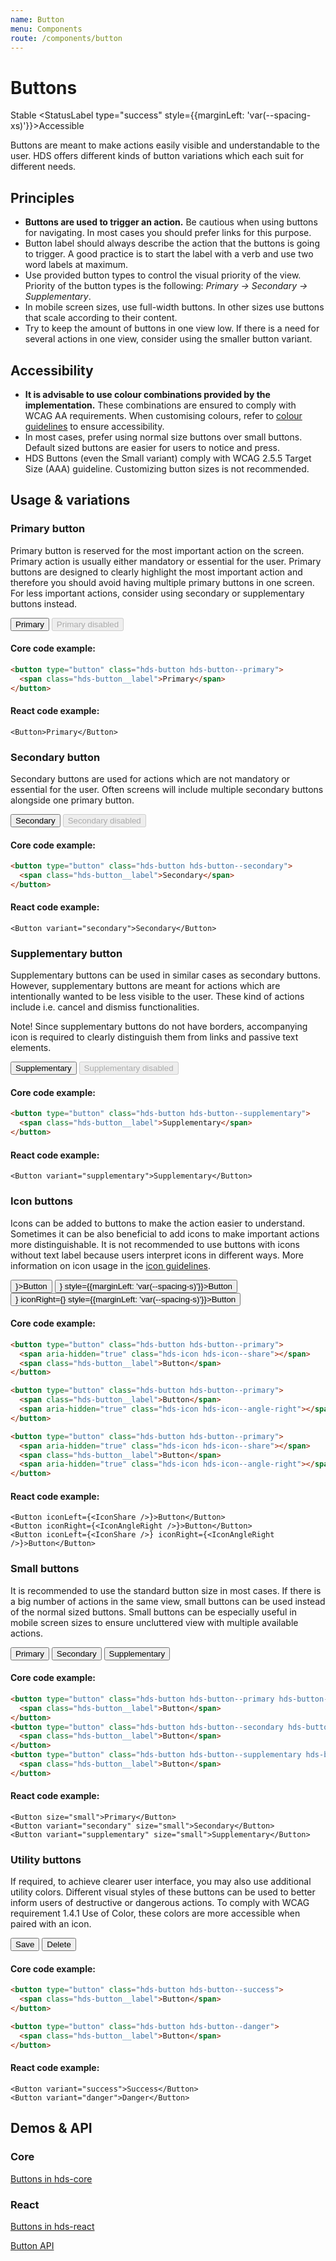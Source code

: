```yaml
---
name: Button
menu: Components
route: /components/button
---
```




# Buttons

<StatusLabel type="info">Stable</StatusLabel>
<StatusLabel type="success" style={{marginLeft: 'var(--spacing-xs)'}}>Accessible</StatusLabel>

<LargeParagraph>
  Buttons are meant to make actions easily visible and understandable to the user. HDS offers different kinds of button variations which each suit for different needs.
</LargeParagraph>

## Principles
- **Buttons are used to trigger an action.** Be cautious when using buttons for navigating. In most cases you should prefer links for this purpose. 
- Button label should always describe the action that the buttons is going to trigger. A good practice is to start the label with a verb and use two word labels at maximum.
- Use provided button types to control the visual priority of the view. Priority of the button types is the following: *Primary -> Secondary -> Supplementary*.
- In mobile screen sizes, use full-width buttons. In other sizes use buttons that scale according to their content.
- Try to keep the amount of buttons in one view low. If there is a need for several actions in one view, consider using the smaller button variant.

## Accessibility

- **It is advisable to use colour combinations provided by the implementation.** These combinations are ensured to comply with WCAG AA requirements. When customising colours, refer to [colour guidelines](/design-tokens/colour "Colour") to ensure accessibility.
- In most cases, prefer using normal size buttons over small buttons. Default sized buttons are easier for users to notice and press.
- HDS Buttons (even the Small variant) comply with <Link href="https://www.w3.org/TR/WCAG21/#target-size" external>WCAG 2.5.5 Target Size (AAA) guideline</Link>. Customizing button sizes is not recommended.

## Usage & variations

### Primary button
Primary button is reserved for the most important action on the screen. Primary action is usually either mandatory or essential for the user. Primary buttons are designed to clearly highlight the most important action and therefore you should avoid having multiple primary buttons in one screen. For less important actions, consider using secondary or supplementary buttons instead.

<Playground>
<Button>Primary</Button>
<Button style={{marginLeft: 'var(--spacing-s)'}} disabled>Primary disabled</Button>
</Playground>

#### Core code example:
```html
<button type="button" class="hds-button hds-button--primary">
  <span class="hds-button__label">Primary</span>
</button>
```

#### React code example:
```tsx
<Button>Primary</Button>
```

### Secondary button
Secondary buttons are used for actions which are not mandatory or essential for the user. Often screens will include multiple secondary buttons alongside one primary button.

<Playground>
  <Button variant="secondary">Secondary</Button>
  <Button variant="secondary" style={{marginLeft: 'var(--spacing-s)'}} disabled>Secondary disabled</Button>
</Playground>

#### Core code example:
```html
<button type="button" class="hds-button hds-button--secondary">
  <span class="hds-button__label">Secondary</span>
</button>
```

#### React code example:
```tsx
<Button variant="secondary">Secondary</Button>
```

### Supplementary button
Supplementary buttons can be used in similar cases as secondary buttons. However, supplementary buttons are meant for actions which are intentionally wanted to be less visible to the user. These kind of actions include i.e. cancel and dismiss functionalities.

Note! Since supplementary buttons do not have borders, accompanying icon is required to clearly distinguish them from links and passive text elements.

<Playground>
  <Button variant="supplementary">Supplementary</Button>
  <Button variant="supplementary" style={{marginLeft: 'var(--spacing-s)'}} disabled>Supplementary disabled</Button>
</Playground>

#### Core code example:
```html
<button type="button" class="hds-button hds-button--supplementary">
  <span class="hds-button__label">Supplementary</span>
</button>
```

#### React code example:
```tsx
<Button variant="supplementary">Supplementary</Button>
```

### Icon buttons
Icons can be added to buttons to make the action easier to understand. Sometimes it can be also beneficial to add icons to make important actions more distinguishable. It is not recommended to use buttons with icons without text label because users interpret icons in different ways. More information on icon usage in the [icon guidelines](/visual-assets/icons "Icons").

<Playground>
  <Button iconLeft={<IconShare />}>Button</Button>
  <Button iconRight={<IconAngleRight />} style={{marginLeft: 'var(--spacing-s)'}}>Button</Button>
  <Button iconLeft={<IconShare />} iconRight={<IconAngleRight />} style={{marginLeft: 'var(--spacing-s)'}}>Button</Button>
</Playground>

#### Core code example:
```html
<button type="button" class="hds-button hds-button--primary">
  <span aria-hidden="true" class="hds-icon hds-icon--share"></span>
  <span class="hds-button__label">Button</span>
</button>

<button type="button" class="hds-button hds-button--primary">
  <span class="hds-button__label">Button</span>
  <span aria-hidden="true" class="hds-icon hds-icon--angle-right"></span>
</button>

<button type="button" class="hds-button hds-button--primary">
  <span aria-hidden="true" class="hds-icon hds-icon--share"></span>
  <span class="hds-button__label">Button</span>
  <span aria-hidden="true" class="hds-icon hds-icon--angle-right"></span>
</button>
```

#### React code example:
```tsx
<Button iconLeft={<IconShare />}>Button</Button>
<Button iconRight={<IconAngleRight />}>Button</Button>
<Button iconLeft={<IconShare />} iconRight={<IconAngleRight />}>Button</Button>
```

### Small buttons
It is recommended to use the standard button size in most cases. If there is a big number of actions in the same view, small buttons can be used instead of the normal sized buttons. Small buttons can be especially useful in mobile screen sizes to ensure uncluttered view with multiple available actions.

<Playground>
  <Button size="small">Primary</Button>
  <Button variant="secondary" size="small" style={{marginLeft: 'var(--spacing-s)'}}>Secondary</Button>
  <Button variant="supplementary" size="small" style={{marginLeft: 'var(--spacing-s)'}}>Supplementary</Button>
</Playground>

#### Core code example:
```html
<button type="button" class="hds-button hds-button--primary hds-button--small">
  <span class="hds-button__label">Button</span>
</button>
<button type="button" class="hds-button hds-button--secondary hds-button--small">
  <span class="hds-button__label">Button</span>
</button>
<button type="button" class="hds-button hds-button--supplementary hds-button--small">
  <span class="hds-button__label">Button</span>
</button>
```

#### React code example:
```tsx
<Button size="small">Primary</Button>
<Button variant="secondary" size="small">Secondary</Button>
<Button variant="supplementary" size="small">Supplementary</Button>
```

### Utility buttons
<p>If required, to achieve clearer user interface, you may also use additional utility colors. Different visual styles of these buttons can be used to better inform users of destructive or dangerous actions. To comply with <Link href="https://www.w3.org/TR/WCAG21/#use-of-color" external>WCAG requirement 1.4.1 Use of Color</Link>, these colors are more accessible when paired with an icon.</p>

<Playground>
  <Button variant="success">Save</Button>
  <Button variant="danger" style={{marginLeft: 'var(--spacing-s)'}}>Delete</Button>
</Playground>

#### Core code example:
```html
<button type="button" class="hds-button hds-button--success">
  <span class="hds-button__label">Button</span>
</button>

<button type="button" class="hds-button hds-button--danger">
  <span class="hds-button__label">Button</span>
</button>
```

#### React code example:
```tsx
<Button variant="success">Success</Button>
<Button variant="danger">Danger</Button>
```

## Demos & API

### Core

[Buttons in hds-core](/storybook/core/?path=/story/components-button--primary)

### React

[Buttons in hds-react](/storybook/react/?path=/story/components-button--primary)

[Button API](/storybook/react/?path=/docs/components-button--primary)

